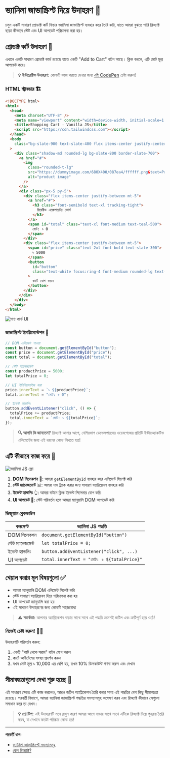 # ভ্যানিলা জাভাস্ক্রিপ্ট দিয়ে উদাহরণ 🍦

চলুন একটি সাধারণ প্রোডাক্ট কার্ট ফিচার ভ্যানিলা জাভাস্ক্রিপ্ট ব্যবহার করে তৈরি করি, যাতে আমরা বুঝতে পারি রিঅ্যাক্ট ছাড়া কীভাবে স্টেট এবং UI আপডেট পরিচালনা করা হয়।

## প্রোডাক্ট কার্ট উদাহরণ 🛒

এখানে একটি সাধারণ প্রোডাক্ট কার্ড রয়েছে যাতে একটি "Add to Cart" বাটন আছে। ক্লিক করলে, এটি মোট মূল্য আপডেট করে।

> **💡 ইন্টারেক্টিভ উদাহরণ:** কোডটি কাজ করতে দেখার জন্য [এই CodePen](https://codepen.io/your-username/pen/example-code) চেষ্টা করুন!

### HTML স্ট্রাকচার 🏗️

```html
<!DOCTYPE html>
<html>
  <head>
    <meta charset="UTF-8" />
    <meta name="viewport" content="width=device-width, initial-scale=1.0" />
    <title>Shopping Cart - Vanilla JS</title>
    <script src="https://cdn.tailwindcss.com"></script>
  </head>
  <body
    class="bg-slate-900 text-slate-400 flex items-center justify-center h-screen px-10"
  >
    <div class="shadow-md rounded-lg bg-slate-800 border-slate-700">
      <a href="#">
        <img
          class="rounded-t-lg"
          src="https://dummyimage.com/680X400/087ea4/ffffff.png&text=Product"
          alt="product image"
        />
      </a>
      <div class="px-5 py-5">
        <div class="flex items-center justify-between mt-5">
          <a href="#">
            <h3 class="font-semibold text-xl tracking-tight">
              রিয়েক্টিভ এক্সেলারেটর কোর্স
            </h3>
          </a>
          <span id="total" class="text-xl font-medium text-teal-500">
            মোট: ৳ 0
          </span>
        </div>
        <div class="flex items-center justify-between mt-5">
          <span id="price" class="text-2xl font-bold text-slate-300">
            ৳ 5000
          </span>
          <button
            id="button"
            class="text-white focus:ring-4 font-medium rounded-lg text-sm px-5 py-2.5 text-center bg-[#087ea4] hover:bg-[#087ea4]/[.8] focus:ring-[#087ea4]/[.5]"
          >
            কার্টে যোগ করুন
          </button>
        </div>
      </div>
    </div>
  </body>
</html>
```

![পণ্য কার্ড UI](https://dummyimage.com/600x400/000/fff&text=Product+Card+UI)

### জাভাস্ক্রিপ্ট ইমপ্লিমেন্টেশন 🧩

```javascript
// DOM এলিমেন্ট পাওয়া
const button = document.getElementById("button");
const price = document.getElementById("price");
const total = document.getElementById("total");

// স্টেট ম্যানেজমেন্ট
const productPrice = 5000;
let totalPrice = 0;

// UI ইনিশিয়ালাইজ করা
price.innerText = `৳ ${productPrice}`;
total.innerText = "মোট: ৳ 0";

// ইভেন্ট হ্যান্ডলিং
button.addEventListener("click", () => {
  totalPrice += productPrice;
  total.innerText = `মোট: ৳ ${totalPrice}`;
});
```

> **🔍 আপনি কি জানতেন?** রিঅ্যাক্ট আসার আগে, বেশিরভাগ ডেভেলপারদের ওয়েবপেজের প্রতিটি ইন্টারঅ্যাকটিভ এলিমেন্টের জন্য এই ধরনের কোড লিখতে হত!

## এটি কীভাবে কাজ করে 🔄

![ভ্যানিলা JS ফ্লো](https://dummyimage.com/800x250/087ea4/ffffff&text=Vanilla+JavaScript+Flow)

1. **DOM সিলেকশন** 🎯: আমরা `getElementById` ব্যবহার করে এলিমেন্ট সিলেক্ট করি
2. **স্টেট ম্যানেজমেন্ট** 📊: আমরা দাম ট্র্যাক করার জন্য সাধারণ ভ্যারিয়েবল ব্যবহার করি
3. **ইভেন্ট হ্যান্ডলিং** 👆: আমরা বাটনে ক্লিক ইভেন্ট লিসেনার যোগ করি
4. **UI আপডেট** 🔄: স্টেট পরিবর্তন হলে আমরা ম্যানুয়ালি DOM আপডেট করি

### ভিজুয়াল ব্রেকডাউন

| কনসেপ্ট            | ভ্যানিলা JS পদ্ধতি                         |
| ------------------ | ------------------------------------------ |
| DOM সিলেকশন        | `document.getElementById("button")`        |
| স্টেট ম্যানেজমেন্ট | `let totalPrice = 0;`                      |
| ইভেন্ট হ্যান্ডলিং  | `button.addEventListener("click", ...)`    |
| UI আপডেট           | `total.innerText = "মোট: ৳ ${totalPrice}"` |

## খেয়াল করার মূল বিষয়গুলো ✅

- আমরা ম্যানুয়ালি DOM এলিমেন্ট সিলেক্ট করি
- স্টেট সাধারণ ভ্যারিয়েবল দিয়ে পরিচালনা করা হয়
- UI আপডেট ম্যানুয়ালি করা হয়
- এই সাধারণ উদাহরণের জন্য কোডটি সহজবোধ্য

> **⚠️ সতর্কতা:** আপনার অ্যাপ্লিকেশন বাড়ার সাথে সাথে এই পদ্ধতি ক্রমশই জটিল এবং ত্রুটিপূর্ণ হয়ে ওঠে!

### নিজেই চেষ্টা করুন! 👨‍💻

উদাহরণটি পরিবর্তন করুন:

1. একটি "কার্ট থেকে সরান" বাটন যোগ করুন
2. কার্টে আইটেমের সংখ্যা প্রদর্শন করুন
3. যখন মোট মূল্য ৳ 10,000 এর বেশি হয়, তখন 10% ডিসকাউন্ট গণনা করুন এবং দেখান

## সীমাবদ্ধতাগুলো দেখা শুরু হচ্ছে 🧐

এই সাধারণ ক্ষেত্রে এটি কাজ করলেও, আরও জটিল অ্যাপ্লিকেশন তৈরি করার সময় এই পদ্ধতির বেশ কিছু সীমাবদ্ধতা রয়েছে। পরবর্তী বিভাগে, আমরা ভ্যানিলা জাভাস্ক্রিপ্ট পদ্ধতির সমস্যাসমূহ অন্বেষণ করব এবং রিঅ্যাক্ট কীভাবে সেগুলো সমাধান করে তা দেখব।

> **💡 প্রো টিপ:** এই উদাহরণটি মনে রাখুন কারণ আমরা আগে বাড়ার সাথে সাথে এটিকে রিঅ্যাক্ট দিয়ে পুনরায় তৈরি করব, যা দেখাবে কতটা পরিষ্কার কোড হয়!

---

**পরবর্তী ধাপ:**

- [ভ্যানিলা জাভাস্ক্রিপ্টে সমস্যাসমূহ](/javascript-guidebook-en/React-js/LWS-Module-1/problem-in-vanilla-js)
- [কেন রিঅ্যাক্ট?](/javascript-guidebook-en/React-js/LWS-Module-1/why-react)
